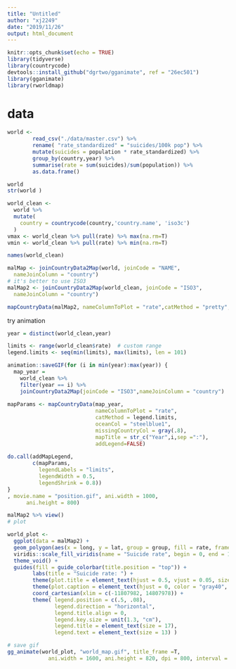 ```yaml
---
title: "Untitled"
author: "xj2249"
date: "2019/11/26"
output: html_document
---
```


```r
knitr::opts_chunk$set(echo = TRUE)
library(tidyverse)
library(countrycode)
devtools::install_github("dgrtwo/gganimate", ref = "26ec501")
library(gganimate)
library(rworldmap)
```

# data 
```r
world <- 
        read_csv("./data/master.csv") %>% 
        rename( "rate_standardized" = "suicides/100k pop") %>% 
        mutate(suicides = population * rate_standardized) %>%
        group_by(country,year) %>% 
        summarise(rate = sum(suicides)/sum(population)) %>% 
        as.data.frame()

world
str(world )

world_clean <-
  world %>% 
  mutate(
    country = countrycode(country,'country.name', 'iso3c')
  ) 
vmax <- world_clean %>% pull(rate) %>% max(na.rm=T)
vmin <- world_clean %>% pull(rate) %>% min(na.rm=T)

names(world_clean)
```

```r
malMap <- joinCountryData2Map(world, joinCode = "NAME",
  nameJoinColumn = "country")
# it's better to use ISO3
malMap2 <- joinCountryData2Map(world_clean, joinCode = "ISO3",
  nameJoinColumn = "country")

mapCountryData(malMap2, nameColumnToPlot = "rate",catMethod = "pretty",oceanCol = "steelblue1",missingCountryCol = gray(.8))
```


try animation
```r
year = distinct(world_clean,year)

limits <- range(world_clean$rate)  # custom range
legend.limits <- seq(min(limits), max(limits), len = 101)
```


```r
animation::saveGIF(for (i in min(year):max(year)) {
  map_year = 
    world_clean %>% 
    filter(year == i) %>% 
    joinCountryData2Map(joinCode = "ISO3",nameJoinColumn = "country")
  
mapParams <- mapCountryData(map_year, 
                            nameColumnToPlot = "rate",
                            catMethod = legend.limits,
                            oceanCol = "steelblue1",
                            missingCountryCol = gray(.8), 
                            mapTitle = str_c("Year",i,sep =":"),
                            addLegend=FALSE)
    
do.call(addMapLegend, 
        c(mapParams, 
          legendLabels = "limits",
          legendWidth = 0.5,
          legendShrink = 0.8))
}
, movie.name = "position.gif", ani.width = 1000, 
      ani.height = 800)
```


```r

malMap2 %>% view()
# plot

world_plot <- 
  ggplot(data = malMap2) +
  geom_polygon(aes(x = long, y = lat, group = group, fill = rate, frame = year),color = "gray90") +
  viridis::scale_fill_viridis(name = "Suicide rate", begin = 0, end = 1, limits = c(vmin,vmax), na.value = "gray99") +
  theme_void() +
  guides(fill = guide_colorbar(title.position = "top")) +
        labs(title = "Suicide rate: ") +
        theme(plot.title = element_text(hjust = 0.5, vjust = 0.05, size=25)) +
        theme(plot.caption = element_text(hjust = 0, color = "gray40", size=15)) +
        coord_cartesian(xlim = c(-11807982, 14807978)) +
        theme( legend.position = c(.5, .08), 
               legend.direction = "horizontal", 
               legend.title.align = 0,
               legend.key.size = unit(1.3, "cm"),
               legend.title = element_text(size = 17), 
               legend.text = element_text(size = 13) )
```


```r
# save gif
gg_animate(world_plot, "world_map.gif", title_frame =T, 
             ani.width = 1600, ani.height = 820, dpi = 800, interval = .4)
             
```

